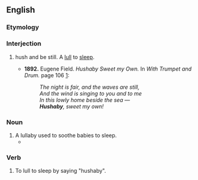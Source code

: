 ==English==

===Etymology===
{{blend|en|hush|lullaby}}

===Interjection===
{{en-interj}}

# {{lb|en|archaic}} hush and be still. A [[lull]] to [[sleep]].
#* '''1892.''' Eugene Field. ''Hushaby Sweet my Own.'' In ''With Trumpet and Drum.'' page 106 [http://books.google.com/books?id=FNQMAAAAYAAJ&pg=PA106&dq=hushaby&ei=W3AuR-2nAoKotgPstI28CQ]:
#*: ''The night is fair, and the waves are still, ''
#*: ''And the wind is singing to you and to me''
#*: ''In this lowly home beside the sea —''
#*: '''''Hushaby''', sweet my own!''

===Noun===
{{en-noun|?}}

# A lullaby used to soothe babies to sleep.
#* {{quote-book|en|year=1832|author=Thomas Skinner|title=Excursions in India|passage=The moaning of their voices seemed to me to be like what is understood in Scotland by a "sugh," and might very well have passed for a '''hushaby''', when the nurse had nearly succeeded in murmuring herself to sleep, as well as her infant.}}

===Verb===
{{en-verb|hushabies|hushabying|hushabied}}

# {{lb|en|archaic|transitive}} To lull to sleep by saying "hushaby".